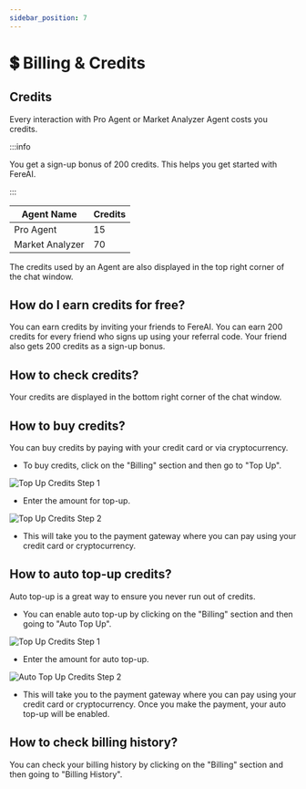 ```yaml
---
sidebar_position: 7
---
```


# 💲 Billing & Credits

## Credits

Every interaction with Pro Agent or Market Analyzer Agent costs you credits.

:::info

You get a sign-up bonus of 200 credits. This helps you get started with FereAI.

:::

| Agent Name | Credits |
|------------|---------|
| Pro Agent  | 15      |
| Market Analyzer | 70 |

The credits used by an Agent are also displayed in the top right corner of the chat window.

## How do I earn credits for free?

You can earn credits by inviting your friends to FereAI. You can earn 200 credits for every friend who signs up using your
referral code. Your friend also gets 200 credits as a sign-up bonus.

## How to check credits?

Your credits are displayed in the bottom right corner of the chat window.

## How to buy credits?

You can buy credits by paying with your credit card or via cryptocurrency.

- To buy credits, click on the "Billing" section and then go to "Top Up".

<img
  src="/img/product/top_up_0.png"
  alt="Top Up Credits Step 1"
  title="Step 1"
  width={300}
  height={200}
  className="custom-class"
/>

- Enter the amount for top-up.

<img
  src="/img/product/top_up_1.png"
  alt="Top Up Credits Step 2"
  title="Step 2"
  width={300}
  height={200}
  className="custom-class"
/>

- This will take you to the payment gateway where you can pay using your credit card or cryptocurrency.

## How to auto top-up credits?

Auto top-up is a great way to ensure you never run out of credits.

- You can enable auto top-up by clicking on the "Billing" section and then going to "Auto Top Up".

<img
  src="/img/product/top_up_0.png"
  alt="Top Up Credits Step 1"
  title="Step 1"
  width={300}
  height={200}
  className="custom-class"
/>

- Enter the amount for auto top-up.

<img
  src="/img/product/auto_top_up.png"
  alt="Auto Top Up Credits Step 2"
  title="Step 2"
  width={300}
  height={200}
  className="custom-class"
/>

- This will take you to the payment gateway where you can pay using your credit card or cryptocurrency.
Once you make the payment, your auto top-up will be enabled.

## How to check billing history?

You can check your billing history by clicking on the "Billing" section and then going to "Billing History".